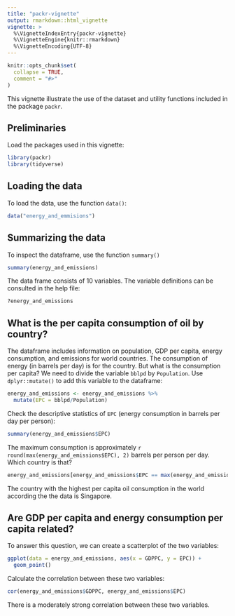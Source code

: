 ```yaml
---
title: "packr-vignette"
output: rmarkdown::html_vignette
vignette: >
  %\VignetteIndexEntry{packr-vignette}
  %\VignetteEngine{knitr::rmarkdown}
  %\VignetteEncoding{UTF-8}
---
```



```r
knitr::opts_chunk$set(
  collapse = TRUE,
  comment = "#>"
)
```

This vignette illustrate the use of the dataset and utility functions included in the package `packr`.

## Preliminaries

Load the packages used in this vignette:
```r
library(packr)
library(tidyverse)
```

## Loading the data

To load the data, use the function `data()`:
```r
data("energy_and_emmisions")
```

## Summarizing the data

To inspect the dataframe, use the function `summary()`
```r
summary(energy_and_emissions)
```

The data frame consists of 10 variables. The variable definitions can be consulted in the help file:
```r
?energy_and_emissions
```

## What is the per capita consumption of oil by country?

The dataframe includes information on population, GDP per capita, energy consumption, and emissions for world countries. The consumption of energy (in barrels per day) is for the country. But what is the consumption per capita? We need to divide the variable `bblpd` by `Population`. Use `dplyr::mutate()` to add this variable to the dataframe:
```r
energy_and_emissions <- energy_and_emissions %>%
  mutate(EPC = bblpd/Population)
```

Check the descriptive statistics of `EPC` (energy consumption in barrels per day per person):
```r
summary(energy_and_emissions$EPC)
```

The maximum consumption is approximately `r round(max(energy_and_emissions$EPC), 2)` barrels per person per day. Which country is that?
```r
energy_and_emissions[energy_and_emissions$EPC == max(energy_and_emissions$EPC), "Country"]
```

The country with the highest per capita oil consumption in the world according the the data is Singapore.

## Are GDP per capita and energy consumption per capita related?

To answer this question, we can create a scatterplot of the two variables:
```r
ggplot(data = energy_and_emissions, aes(x = GDPPC, y = EPC)) +
  geom_point()
```

Calculate the correlation between these two variables:
```r
cor(energy_and_emissions$GDPPC, energy_and_emissions$EPC)
```

There is a moderately strong correlation between these two variables.

